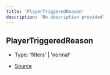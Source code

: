 ```yaml
---
title: 'PlayerTriggeredReason'
description: 'No description provided'
---
```


## PlayerTriggeredReason

- Type: 'filters' \| 'normal'

- [Source](https://github.com/androz2091/discord-player/blob/ce04b3f4c6671029ce4d4aa9090e56ac7e7f5666/packages/discord-player/src/queue/GuildQueue.ts#L78)
